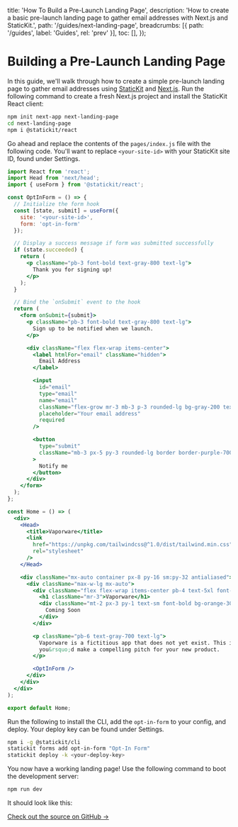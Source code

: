 
  title: 'How To Build a Pre-Launch Landing Page',
  description: 'How to create a basic pre-launch landing page to gather email addresses with Next.js and StaticKit.',
  path: '/guides/next-landing-page',
  breadcrumbs: [{
    path: '/guides',
    label: 'Guides',
    rel: 'prev'
  }],
  toc: [],
});

# Building a Pre-Launch Landing Page

In this guide, we'll walk through how to create a simple pre-launch landing page to gather email addresses using [StaticKit](https://statickit.com/) and [Next.js](https://nextjs.org/). Run the following command to create a fresh Next.js project and install the StaticKit React client:

```bash
npm init next-app next-landing-page
cd next-landing-page
npm i @statickit/react
```

Go ahead and replace the contents of the `pages/index.js` file with the following code. You'll want to replace `<your-site-id>` with your StaticKit site ID, found under Settings.

```jsx
import React from 'react';
import Head from 'next/head';
import { useForm } from '@statickit/react';

const OptInForm = () => {
  // Initialize the form hook
  const [state, submit] = useForm({
    site: '<your-site-id>',
    form: 'opt-in-form'
  });

  // Display a success message if form was submitted successfully
  if (state.succeeded) {
    return (
      <p className="pb-3 font-bold text-gray-800 text-lg">
        Thank you for signing up!
      </p>
    );
  }

  // Bind the `onSubmit` event to the hook
  return (
    <form onSubmit={submit}>
      <p className="pb-3 font-bold text-gray-800 text-lg">
        Sign up to be notified when we launch.
      </p>

      <div className="flex flex-wrap items-center">
        <label htmlFor="email" className="hidden">
          Email Address
        </label>

        <input
          id="email"
          type="email"
          name="email"
          className="flex-grow mr-3 mb-3 p-3 rounded-lg bg-gray-200 text-gray-700 text-lg border border-gray-200 focus:outline-none focus:border-gray-500 focus:bg-white"
          placeholder="Your email address"
          required
        />

        <button
          type="submit"
          className="mb-3 px-5 py-3 rounded-lg border border-purple-700 bg-purple-700 text-lg font-bold text-white"
        >
          Notify me
        </button>
      </div>
    </form>
  );
};

const Home = () => (
  <div>
    <Head>
      <title>Vaporware</title>
      <link
        href="https://unpkg.com/tailwindcss@^1.0/dist/tailwind.min.css"
        rel="stylesheet"
      />
    </Head>

    <div className="mx-auto container px-8 py-16 sm:py-32 antialiased">
      <div className="max-w-lg mx-auto">
        <div className="flex flex-wrap items-center pb-4 text-5xl font-bold text-gray-800">
          <h1 className="mr-3">Vaporware</h1>
          <div className="mt-2 px-3 py-1 text-sm font-bold bg-orange-300 text-orange-800 rounded-full">
            Coming Soon
          </div>
        </div>

        <p className="pb-6 text-gray-700 text-lg">
          Vaporware is a fictitious app that does not yet exist. This is where
          you&rsquo;d make a compelling pitch for your new product.
        </p>

        <OptInForm />
      </div>
    </div>
  </div>
);

export default Home;
```

Run the following to install the CLI, add the `opt-in-form` to your config, and deploy. Your deploy key can be found under Settings.

```bash
npm i -g @statickit/cli
statickit forms add opt-in-form "Opt-In Form"
statickit deploy -k <your-deploy-key>
```

You now have a working landing page! Use the following command to boot the development server:

```bash
npm run dev
```

It should look like this:

<BrowserDemo
  url="https://next-landing-page.statickit.now.sh"
  label="next-landing-page.statickit.now.sh"
/>

[Check out the source on GitHub →](https://github.com/unstacked/statickit-examples/tree/master/next-landing-page)
